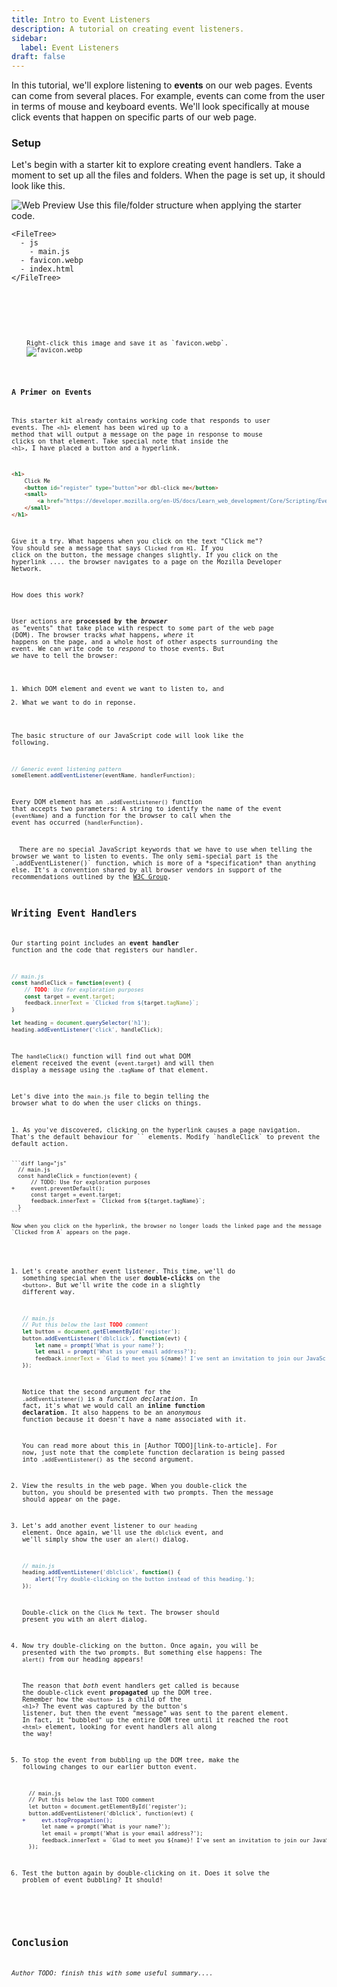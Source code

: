 ```yaml
---
title: Intro to Event Listeners
description: A tutorial on creating event listeners.
sidebar:
  label: Event Listeners
draft: false
---
```



In this tutorial, we'll explore listening to **events** on our web pages. Events can come from several places. For example, events can come from the user in terms of mouse and keyboard events. We'll look specifically at mouse click events that happen on specific parts of our web page.

### Setup

Let's begin with a starter kit to explore creating event handlers. Take a moment to set up all the files and folders. When the page is set up, it should look like this.


<Image src={preview} alt="Web Preview"/>


<Tabs>
  <TabItem label="Starter Code">
    Use this file/folder structure when applying the starter code.

    <FileTree>
      - js
        - main.js
      - favicon.webp
      - index.html
    </FileTree>
  </TabItem>
  <TabItem label="index.html">
    <Code code={softHtml} lang="html" title="index.html" />
  </TabItem>
  <TabItem label="main.js">
    <Code code={softMain} lang="js" title="main.js" />
  </TabItem>
  <TabItem label="favicon.webp">
    Right-click this image and save it as `favicon.webp`.
    <Image src={softFavIcon} alt="favicon.webp"/>
  </TabItem>
</Tabs>

### A Primer on Events

This starter kit already contains working code that responds to user events. The `<h1>` element has been wired up to a method that will output a message on the page in response to mouse clicks on that element. Take special note that inside the `<h1>`, I have placed a button and a hyperlink.

```html wrap
<h1>
    Click Me
    <button id="register" type="button">or dbl-click me</button>
    <small>
        <a href="https://developer.mozilla.org/en-US/docs/Learn_web_development/Core/Scripting/Events">Events on MDN</a>
    </small>
</h1>
```

Give it a try. What happens when you click on the text "Click me"? You should see a message that says `Clicked from H1`. If you click on the button, the message changes slightly. If you click on the hyperlink .... the browser navigates to a page on the Mozilla Developer Network.

How does this work?

User actions are **processed by the *browser*** as "events" that take place with respect to some part of the web page (DOM). The browser tracks *what* happens, *where* it happens on the page, and a whole host of other aspects surrounding the event. We can write code to *respond* to those events. But *we* have to tell the browser:

1. Which DOM element and event we want to listen to, and
1. What we want to do in reponse.

The basic structure of our JavaScript code will look like the following.

```js ".addEventListener"
// Generic event listening pattern
someElement.addEventListener(eventName, handlerFunction);
```

Every DOM element has an `.addEventListener()` function that accepts two parameters: A string to identify the name of the event (`eventName`) and a function for the browser to call when the event has occurred (`handlerFunction`).

<Aside title="Registering Events">
  There are no special JavaScript keywords that we have to use when telling the browser we want to listen to events. The only semi-special part is the `.addEventListener()` function, which is more of a *specification* than anything else. It's a convention shared by all browser vendors in support of the recommendations outlined by the <a target="_blank" href="https://www.w3.org/TR/DOM-Level-2-Events/events.html">W3C Group</a>.
</Aside>

## Writing Event Handlers

Our starting point includes an **event handler** function and the code that registers our handler.

```js
// main.js
const handleClick = function(event) {
    // TODO: Use for exploration purposes
    const target = event.target;
    feedback.innerText = `Clicked from ${target.tagName}`;
}

let heading = document.querySelector('h1');
heading.addEventListener('click', handleClick);
```

The `handleClick()` function will find out what DOM element received the event (`event.target`) and will then display a message using the `.tagName` of that element.

Let's dive into the `main.js` file to begin telling the browser what to do when the user clicks on things.

<Steps>
1. As you've discovered, clicking on the hyperlink causes a page navigation. That's the default behaviour for `<a>` elements. Modify `handleClick` to prevent the default action.

    ```diff lang="js"
      // main.js
      const handleClick = function(event) {
          // TODO: Use for exploration purposes
    +     event.preventDefault();
          const target = event.target;
          feedback.innerText = `Clicked from ${target.tagName}`;
      }
    ```
  
    Now when you click on the hyperlink, the browser no longer loads the linked page and the message `Clicked from A` appears on the page.
1. Let's create another event listener. This time, we'll do something special when the user **double-clicks** on the `<button>`. But we'll write the code in a slightly different way.

    ```js wrap
    // main.js
    // Put this below the last TODO comment
    let button = document.getElementById('register');
    button.addEventListener('dblclick', function(evt) {
        let name = prompt('What is your name?');
        let email = prompt('What is your email address?');
        feedback.innerText = `Glad to meet you ${name}! I've sent an invitation to join our JavaScript club. It was sent to you at ${email}.`;
    });
    ```

    Notice that the second argument for the `.addEventListener()` is a *function declaration*. In fact, it's what we would call an **inline function declaration**. It also happens to be an *anonymous* function because it doesn't have a name associated with it.

    You can read more about this in [Author TODO][link-to-article]. For now, just note that the complete function declaration is being passed into `.addEventListener()` as the second argument.
1. View the results in the web page. When you double-click the button, you should be presented with two prompts. Then the message should appear on the page.
1. Let's add another event listener to our `heading` element. Once again, we'll use the `dblclick` event, and we'll simply show the user an `alert()` dialog.

    ```js
    // main.js
    heading.addEventListener('dblclick', function() {
        alert('Try double-clicking on the button instead of this heading.');
    });
    ```

    Double-click on the `Click Me` text. The browser should present you with an alert dialog.
1. Now try double-clicking on the button. Once again, you will be presented with the two prompts. But something else happens: The `alert()` from our heading appears!

    The reason that *both* event handlers get called is because the double-click event **propagated** up the DOM tree. Remember how the `<button>` is a child of the `<h1>`? The event was captured by the button's listener, but then the event "message" was sent to the parent element. In fact, it "bubbled" up the entire DOM tree until it reached the root `<html>` element, looking for event handlers all along the way!
1. To stop the event from bubbling up the DOM tree, make the following changes to our earlier button event.

    ```diff lang="js" wrap ".stopPropagation()"
      // main.js
      // Put this below the last TODO comment
      let button = document.getElementById('register');
      button.addEventListener('dblclick', function(evt) {
    +     evt.stopPropagation();
          let name = prompt('What is your name?');
          let email = prompt('What is your email address?');
          feedback.innerText = `Glad to meet you ${name}! I've sent an invitation to join our JavaScript club. It was sent to you at ${email}.`;
      });
    ```

1. Test the button again by double-clicking on it. Does it solve the problem of event bubbling? It should!
</Steps>


## Conclusion

*Author TODO: finish this with some useful summary....*